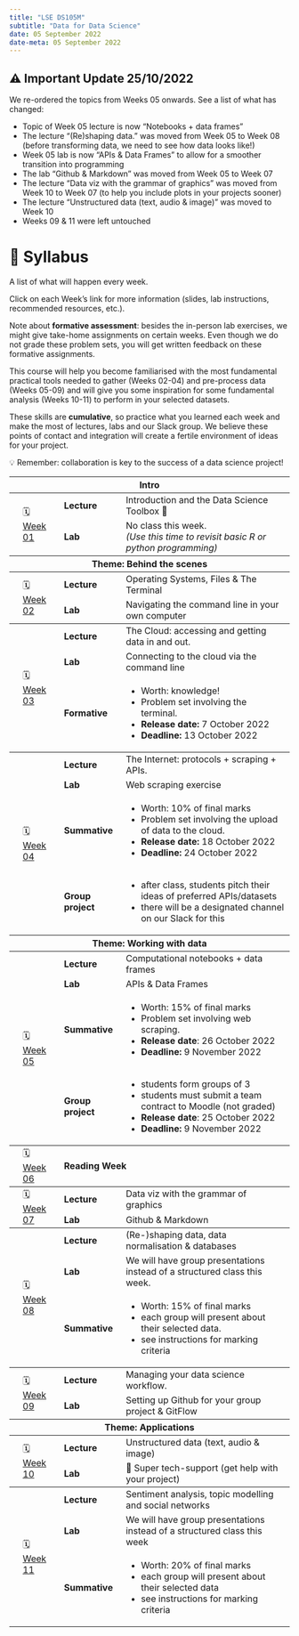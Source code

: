 ---
title: "LSE DS105M"
subtitle: "Data for Data Science"
date: 05 September 2022
date-meta: 05 September 2022
---

::: {.callout-important}
## ⚠️ Important Update 25/10/2022

We re-ordered the topics from Weeks 05 onwards. See a list of what has changed:

- Topic of Week 05 lecture is now "Notebooks + data frames"
- The lecture "(Re)shaping data." was moved from Week 05 to Week 08 (before transforming data, we need to see how data looks like!)
- Week 05 lab is now "APIs & Data Frames" to allow for a smoother transition into programming
- The lab "Github & Markdown" was moved from Week 05 to Week 07
- The lecture "Data viz with the grammar of graphics" was moved from Week 10 to Week 07 (to help you include plots in your projects sooner)
- The lecture "Unstructured data (text, audio & image)" was moved to Week 10
- Weeks 09 & 11 were left untouched

:::


# 📓 Syllabus

A list of what will happen every week. 

Click on each Week's link for more information (slides, lab instructions, recommended resources, etc.).

Note about **formative assessment**: besides the in-person lab exercises, we might give take-home assignments on certain weeks.
Even though we do not grade these problem sets, you will get written feedback on these formative assignments.

This course will help you become familiarised with the most fundamental practical tools needed to gather (Weeks 02-04) and pre-process data (Weeks 05-09) and will give you some inspiration for some fundamental analysis (Weeks 10-11) to perform in your selected datasets. 

These skills are **cumulative**, so practice what you learned each week and make the most of lectures, labs and our Slack group. We believe these points of contact and integration will create a fertile environment of ideas for your project. 

💡 Remember: collaboration is key to the success of a data science project!

<table class="syllabus">
    <thead>
        
    </thead>
    
    <tr class="odd">
        <th colspan=4>Intro</th>
    </tr>

    <!-- WEEK 01 -->
    <tbody>
        <tr class="even">
            <td rowspan=2></td>
            <td rowspan=2>🗓️ <a href="/weeks/week01.qmd">Week 01</a></td>
            <td style="font-weight:bold;">Lecture</td>
            <td>Introduction and the Data Science Toolbox 🧰</td>
        </tr>
        <tr class="even">
            <td style="font-weight:bold;">Lab</td>
            <td>No class this week. <br/>_(Use this time to revisit basic R or python programming)_</td>
        </tr>
    </tbody>

    <tr class="odd">
        <th colspan=4>Theme: Behind the scenes</th>
    </tr>

    <!-- WEEK 02 -->
    <tbody>
        
         <tr class="even">
            <td rowspan=2></td>
            <td rowspan=2>🗓️ <a href="/weeks/week02.qmd">Week 02</a></td>
            <td style="font-weight:bold;">Lecture</td>
            <td>Operating Systems, Files & The Terminal</td>
        </tr>
        <tr class="even">
            <td style="font-weight:bold;">Lab</td>
            <td>Navigating the command line in your own computer</td>
        </tr>
    </tbody>

    <!-- WEEK 03 -->
    <tbody>
        
        <tr class="even">
            <td rowspan=4></td>
            <td rowspan=4>🗓️ <a href="/weeks/week03.qmd">Week 03</a></td>
            <td style="font-weight:bold;">Lecture</td>
            <td>The Cloud: accessing and getting data in and out.</td>
        </tr>
        <tr class="even">
            <td style="font-weight:bold;">Lab</td>
            <td>Connecting to the cloud via the command line</td>
        </tr>
        <tr class="even">
            <td style="font-weight:bold;">Formative</td>
            <td>
                <ul>
                    <li>Worth: knowledge!</li>
                    <li>Problem set involving the terminal.</li>
                    <li>**Release date:** 7 October 2022</li>
                    <li>**Deadline:** 13 October 2022</li>
                </ul>
            </td>
        </tr>
    </tbody>

    <!-- WEEK 04 -->
    <tbody>
        <tr class="even">
            <td rowspan=4></td>
            <td rowspan=4>🗓️ <a href="/weeks/week04.qmd">Week 04</a></td>
            <td style="font-weight:bold;">Lecture</td>
            <td>The Internet: protocols + scraping + APIs.</td>
        </tr>
        <tr class="even">
            <td style="font-weight:bold;">Lab</td>
            <td>Web scraping exercise</td>
        </tr>
        <tr class="even">
            <td style="font-weight:bold;">Summative</td>
            <td>
                <ul>
                    <li>Worth: 10% of final marks</li>
                    <li>Problem set involving the upload of data to the cloud.</li>
                    <li>**Release date:** 18 October 2022</li>
                    <li>**Deadline:** 24 October 2022</li>
                </ul>
            </td>
        </tr>
        <tr class="even">
            <td style="font-weight:bold;">Group project</td>
            <td>
                <ul>
                    <li>after class, students pitch their ideas of preferred APIs/datasets</li>
                    <li>there will be a designated channel on our Slack for this</li>
                </ul>
            </td>
        </tr>
    </tbody>

    <tr class="odd">
        <th colspan=4>Theme: Working with data</th>
    </tr>

    <!-- WEEK 05 -->
    <tbody>
        
         <tr class="even">
            <td rowspan=4></td>
            <td rowspan=4>🗓️ <a href="">Week 05</a></td>
            <td style="font-weight:bold;">Lecture</td>
            <td>Computational notebooks + data frames</td>
        </tr>
        <tr class="even">
            <td style="font-weight:bold;">Lab</td>
            <td>APIs & Data Frames</td>
        </tr>
        <tr class="even">
            <td style="font-weight:bold;">Summative</td>
            <td>
                <ul>
                    <li>Worth: 15% of final marks</li>
                    <li>Problem set involving web scraping.</li>
                    <li>**Release date**: 26 October 2022</li>
                    <li>**Deadline:** 9 November 2022</li>
                </ul>
            </td>
        </tr>
        <tr class="even">
            <td style="font-weight:bold;">Group project</td>
            <td>
                <ul>
                    <li>students form groups of 3</li>
                    <li>students must submit a team contract to Moodle (not graded)</li>
                    <li>**Release date**: 25 October 2022</li>
                    <li>**Deadline:** 9 November 2022</li>
                </ul>
            </td>
        </tr>
    </tbody>

    <!-- WEEK 06 -->
    <tbody>
        <tr class="even">
            <td></td>
            <td >🗓️ <a href="">Week 06</a></td>
            <td colspan=2 style="font-weight:bold;">Reading Week</td>
        </tr>
    </tbody>

    <!-- WEEK 07 -->
    <tbody>
        
        <tr class="even">
           <td rowspan=2></td>
           <td rowspan=2>🗓️ <a href="">Week 07</a></td>
           <td style="font-weight:bold;">Lecture</td>
           <td>Data viz with the grammar of graphics</td>
       </tr>
       <tr class="even">
           <td style="font-weight:bold;">Lab</td>
           <td>Github & Markdown</td>
       </tr>
   </tbody>

    <!-- WEEK 08 -->
    <tbody>
        
        <tr class="even">
            <td rowspan=3></td>
            <td rowspan=3>🗓️ <a href="">Week 08</a></td>
            <td style="font-weight:bold;">Lecture</td>
            <td>(Re-)shaping data, data normalisation & databases</td>
        </tr>
        <tr class="even">
            <td style="font-weight:bold;">Lab</td>
            <td>We will have group presentations instead of a structured class this week.</td>
        </tr>
        <tr class="even">
            <td style="font-weight:bold;">Summative</td>
            <td>
                <ul>
                    <li>Worth: 15% of final marks</li>
                    <li>each group will present about their selected data.</li>
                    <li>see instructions for marking criteria</li>
                </ul>
            </td>
        </tr>
    </tbody>

    <!-- WEEK 09 -->
    <tbody>
        
        <tr class="even">
           <td rowspan=2></td>
           <td rowspan=2>🗓️ <a href="">Week 09</a></td>
           <td style="font-weight:bold;">Lecture</td>
           <td>Managing your data science workflow.</td>
       </tr>
       <tr class="even">
           <td style="font-weight:bold;">Lab</td>
           <td>Setting up Github for your group project & GitFlow</td>
       </tr>
   </tbody>

   <tr class="odd">
    <th colspan=4>Theme: Applications</th>
    </tr>

    <!-- WEEK 10 -->
    <tbody>
        
        <tr class="even">
           <td rowspan=3></td>
           <td rowspan=3>🗓️ <a href="">Week 10</a></td>
           <td style="font-weight:bold;">Lecture</td>
           <td>Unstructured data (text, audio & image)</td>
       </tr>
       <tr class="even">
           <td style="font-weight:bold;">Lab</td>
           <td>🦸 Super tech-support (get help with your project)</td>
       </tr>
   </tbody>

    <!-- WEEK 11 -->
    <tbody>
        
        <tr class="even">
            <td rowspan=3></td>
            <td rowspan=3>🗓️ <a href="">Week 11</a></td>
            <td style="font-weight:bold;">Lecture</td>
            <td>Sentiment analysis, topic modelling and social networks</td>
        </tr>
        <tr class="even">
            <td style="font-weight:bold;">Lab</td>
            <td>We will have group presentations instead of a structured class this week</td>
        </tr>
        <tr class="even">
            <td style="font-weight:bold;">Summative</td>
            <td>
                <ul>
                    <li>Worth: 20% of final marks</li>
                    <li>each group will present about their selected data</li>
                    <li>see instructions for marking criteria</li>
                </ul>
            </td>
        </tr>
    </tbody>
</table>
